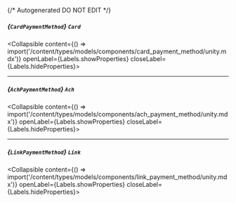{/* Autogenerated DO NOT EDIT  */}

##### *{`CardPaymentMethod`}* `Card`
<Collapsible content={() => import('/content/types/models/components/card_payment_method/unity.mdx')} openLabel={Labels.showProperties} closeLabel={Labels.hideProperties}>
</Collapsible>

---
##### *{`AchPaymentMethod`}* `Ach`
<Collapsible content={() => import('/content/types/models/components/ach_payment_method/unity.mdx')} openLabel={Labels.showProperties} closeLabel={Labels.hideProperties}>
</Collapsible>

---
##### *{`LinkPaymentMethod`}* `Link`
<Collapsible content={() => import('/content/types/models/components/link_payment_method/unity.mdx')} openLabel={Labels.showProperties} closeLabel={Labels.hideProperties}>
</Collapsible>


